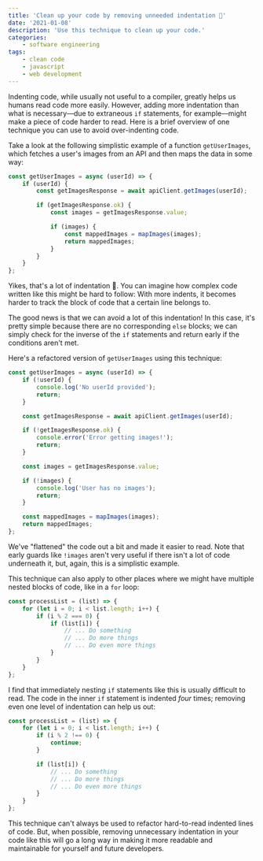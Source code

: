 ```yaml
---
title: 'Clean up your code by removing unneeded indentation 🧹'
date: '2021-01-08'
description: 'Use this technique to clean up your code.'
categories:
    - software engineering
tags:
    - clean code
    - javascript
    - web development
---
```


Indenting code, while usually not useful to a compiler, greatly helps us humans read code more easily. However, adding more indentation than what is necessary––due to extraneous `if` statements, for example––might make a piece of code harder to read. Here is a brief overview of one technique you can use to avoid over-indenting code.

Take a look at the following simplistic example of a function `getUserImages`, which fetches a user's images from an API and then maps the data in some way:

```js
const getUserImages = async (userId) => {
    if (userId) {
        const getImagesResponse = await apiClient.getImages(userId);

        if (getImagesResponse.ok) {
            const images = getImagesResponse.value;

            if (images) {
                const mappedImages = mapImages(images);
                return mappedImages;
            }
        }
    }
};
```

Yikes, that's a lot of indentation 😬. You can imagine how complex code written like this might be hard to follow: With more indents, it becomes harder to track the block of code that a certain line belongs to.

The good news is that we can avoid a lot of this indentation! In this case, it's pretty simple because there are no corresponding `else` blocks; we can simply check for the inverse of the `if` statements and return early if the conditions aren't met.

Here's a refactored version of `getUserImages` using this technique:

```js
const getUserImages = async (userId) => {
    if (!userId) {
        console.log('No userId provided');
        return;
    }

    const getImagesResponse = await apiClient.getImages(userId);

    if (!getImagesResponse.ok) {
        console.error('Error getting images!');
        return;
    }

    const images = getImagesResponse.value;

    if (!images) {
        console.log('User has no images');
        return;
    }

    const mappedImages = mapImages(images);
    return mappedImages;
};
```

We've "flattened" the code out a bit and made it easier to read. Note that early guards like `!images` aren't very useful if there isn't a lot of code underneath it, but, again, this is a simplistic example.

This technique can also apply to other places where we might have multiple nested blocks of code, like in a `for` loop:

```js
const processList = (list) => {
    for (let i = 0; i < list.length; i++) {
        if (i % 2 === 0) {
            if (list[i]) {
                // ... Do something
                // ... Do more things
                // ... Do even more things
            }
        }
    }
};
```

I find that immediately nesting `if` statements like this is usually difficult to read. The code in the inner `if` statement is indented _four_ times; removing even one level of indentation can help us out:

```js
const processList = (list) => {
    for (let i = 0; i < list.length; i++) {
        if (i % 2 !== 0) {
            continue;
        }

        if (list[i]) {
            // ... Do something
            // ... Do more things
            // ... Do even more things
        }
    }
};
```

This technique can't always be used to refactor hard-to-read indented lines of code. But, when possible, removing unnecessary indentation in your code like this will go a long way in making it more readable and maintainable for yourself and future developers.

<OpenToWork />

<ConnectSection />
